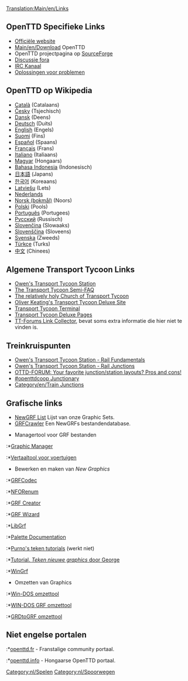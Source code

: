 [[Translation:Main/en/Links]]{{en/-}}{{nl/Inhoudsopgave}}

==OpenTTD Specifieke Links==
*[http://www.openttd.org Officiële website]
*[[Main/en/Download]] OpenTTD
*OpenTTD projectpagina op [http://sourceforge.net/projects/openttd SourceForge]
*[http://www.tt-forums.net/viewforum.php?f=55 Discussie fora]
*[irc://irc.oftc.net/openttd IRC Kanaal]
*[[Main/nl/Oplossingen voor problemen|Oplossingen voor problemen]]

==OpenTTD op Wikipedia==
*[http://ca.wikipedia.org/wiki/OpenTTD Català] (Catalaans)
*[http://cs.wikipedia.org/wiki/OpenTTD Česky] (Tsjechisch)
*[http://de.wikipedia.org/wiki/OpenTTD Dansk] (Deens)
*[http://de.wikipedia.org/wiki/OpenTTD Deutsch] (Duits)
*[http://en.wikipedia.org/wiki/OpenTTD English] (Engels)
*[http://fi.wikipedia.org/wiki/OpenTTD Suomi] (Fins)
*[http://es.wikipedia.org/wiki/OpenTTD Español] (Spaans)
*[http://fr.wikipedia.org/wiki/OpenTTD Français] (Frans)
*[http://it.wikipedia.org/wiki/Transport_Tycoon Italiano] (Italiaans)
*[http://hu.wikipedia.org/wiki/OpenTTD Magyar] (Hongaars)
*[http://id.wikipedia.org/wiki/OpenTTD Bahasa Indonesia] (Indonesisch)
*[http://ja.wikipedia.org/wiki/OpenTTD 日本語] (Japans)
*[http://ko.wikipedia.org/wiki/OpenTTD 한국어] (Koreaans)
*[http://lv.wikipedia.org/wiki/OpenTTD Latviešu] (Lets)
*[http://nl.wikipedia.org/wiki/OpenTTD Nederlands]
*[http://no.wikipedia.org/wiki/OpenTTD Norsk (bokmål)] (Noors)
*[http://pl.wikipedia.org/wiki/OpenTTD Polski] (Pools)
*[http://pt.wikipedia.org/wiki/OpenTTD Português] (Portugees)
*[http://ru.wikipedia.org/wiki/OpenTTD Русский] (Russisch)
*[http://sk.wikipedia.org/wiki/OpenTTD Slovenčina] (Slowaaks)
*[http://sl.wikipedia.org/wiki/OpenTTD Slovenščina] (Sloveens)
*[http://sv.wikipedia.org/wiki/OpenTTD Svenska] (Zweeds)
*[http://tr.wikipedia.org/wiki/OpenTTD Türkçe] (Turks)
*[http://zh.wikipedia.org/wiki/OpenTTD 中文] (Chinees)

==Algemene Transport Tycoon Links==
*[http://www.transporttycoon.net/ Owen's Transport Tycoon Station]
*[http://i-want-a-website.com/about-tt/ The Transport Tycoon Semi-FAQ]
*[http://www.nylon.net/ttd/index.html The relatively holy Church of Transport Tycoon]
*[http://o-keating.com/ttd/ Oliver Keating's Transport Tycoon Deluxe Site]
*[http://www.tt-terminal.co.uk Transport Tycoon Terminal]
*[http://www.tycoongames.net/ttdpages.html Transport Tycoon Deluxe Pages]
*[http://linkage.tt-forums.net/ TT-Forums Link Collector], bevat soms extra informatie die hier niet te vinden is.

== Treinkruispunten ==
* [http://www.transporttycoon.net/rail Owen's Transport Tycoon Station - Rail Fundamentals]
* [http://www.transporttycoon.net/junctions Owen's Transport Tycoon Station - Rail Junctions]
* [http://www.tt-forums.net/viewtopic.php?p=251709#251709 OTTD-FORUM: Your favorite junction/station layouts? Pros and cons!]
* [http://openttdcoop.ppcis.org/wiki/index.php/Junctionary #openttdcoop Junctionary]
* [[Category/en/Train Junctions]]

==Grafische links==
* [[Main/en/NewGRF List|NewGRF List]] Lijst van onze Graphic Sets.
* [http://grfcrawler.tt-forums.net/ GRFCrawler] Een NewGRFs bestandendatabase.

*Managertool voor GRF bestanden
:*[http://ttdpatch.de.vu Graphic Manager]
:*[http://www.antp.be/ttd/ Vertaaltool voor voertuigen]

*Bewerken en maken van ''New Graphics''
:*[http://dev.openttdcoop.org/projects/grfcodec/ GRFCodec]
:*[http://dev.openttdcoop.org/projects/nforenum/ NFORenum]
:*[http://www.tt-forums.net/viewtopic.php?t=6326 GRF Creator]
:*[http://www.andreszsogon.com/grf-wizard/ GRF Wizard]
:*[http://www.tt-forums.net/viewtopic.php?t=4968 LibGrf]
:*[http://www.tt-forums.net/viewtopic.php?t=6002 Palette Documentation]
:*[http://users.tt-forums.net/purno/PDT/index.php Purno's teken tutorials]   (werkt niet) 
:*[http://wiki.ttdpatch.net/tiki-index.php?page=DrawingSprites Tutorial. ''Teken nieuwe graphics'' door George]
:*[http://ade.se/projects/wingrf/wingrf.zip WinGrf]

*Omzetten van Graphics
:*[http://www.tt-forums.net/viewtopic.php?t=4447 Win-DOS omzettool]
:*[http://www.tt-forums.net/viewtopic.php?p=236890#236890 WIN-DOS GRF omzettool]
:*[http://www.tt-forums.net/viewtopic.php?t=5226 GRDtoGRF omzettool]

==Niet engelse portalen==
:*[http://www.openttd.fr openttd.fr] - Franstalige community portaal.
:*[http://www.openttd.info openttd.info] - Hongaarse OpenTTD portaal.

[[Category:nl/Spelen]]
[[Category:nl/Spoorwegen]]